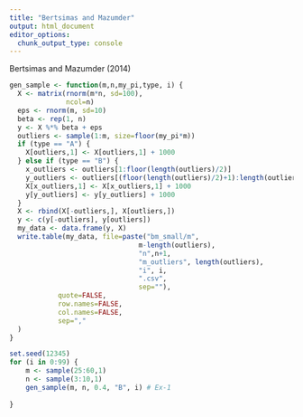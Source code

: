 ```yaml
---
title: "Bertsimas and Mazumder"
output: html_document
editor_options: 
  chunk_output_type: console
---
```




Bertsimas and Mazumder (2014)

```r
gen_sample <- function(m,n,my_pi,type, i) {
  X <- matrix(rnorm(m*n, sd=100),
              ncol=n)
  eps <- rnorm(m, sd=10)
  beta <- rep(1, n)
  y <- X %*% beta + eps
  outliers <- sample(1:m, size=floor(my_pi*m))
  if (type == "A") {
    X[outliers,1] <- X[outliers,1] + 1000
  } else if (type == "B") {
    x_outliers <- outliers[1:floor(length(outliers)/2)]
    y_outliers <- outliers[(floor(length(outliers)/2)+1):length(outliers)]
    X[x_outliers,1] <- X[x_outliers,1] + 1000
    y[y_outliers] <- y[y_outliers] + 1000
  }
  X <- rbind(X[-outliers,], X[outliers,])
  y <- c(y[-outliers], y[outliers])
  my_data <- data.frame(y, X)
  write.table(my_data, file=paste("bm_small/m",
                                m-length(outliers),
                                "n",n+1, 
                                "m_outliers", length(outliers), 
                                "i", i, 
                                ".csv",
                                sep=""),
            quote=FALSE,
            row.names=FALSE,
            col.names=FALSE,
            sep=","
  )
}
```



```r
set.seed(12345)
for (i in 0:99) {
    m <- sample(25:60,1)
    n <- sample(3:10,1)
    gen_sample(m, n, 0.4, "B", i) # Ex-1
    
}
```


